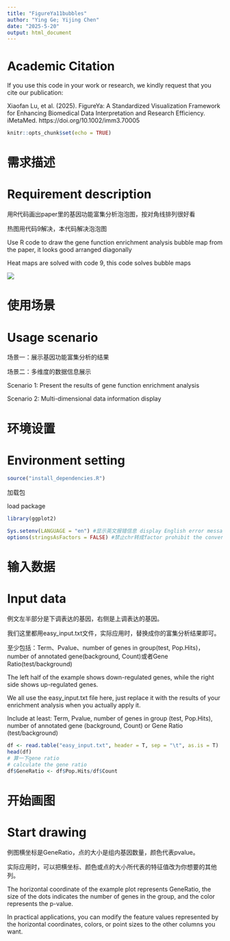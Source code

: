 ```yaml
---
title: "FigureYa11bubbles"
author: "Ying Ge; Yijing Chen"
date: "2025-5-20"
output: html_document
---
```


# Academic Citation
If you use this code in your work or research, we kindly request that you cite our publication:

Xiaofan Lu, et al. (2025). FigureYa: A Standardized Visualization Framework for Enhancing Biomedical Data Interpretation and Research Efficiency. iMetaMed. https://doi.org/10.1002/imm3.70005


```r
knitr::opts_chunk$set(echo = TRUE)
```

# 需求描述
# Requirement description

用R代码画出paper里的基因功能富集分析泡泡图，按对角线排列很好看

热图用代码9解决，本代码解决泡泡图

Use R code to draw the gene function enrichment analysis bubble map from the paper, it looks good arranged diagonally

Heat maps are solved with code 9, this code solves bubble maps

![](example.png)

# 使用场景
# Usage scenario

场景一：展示基因功能富集分析的结果

场景二：多维度的数据信息展示

Scenario 1: Present the results of gene function enrichment analysis

Scenario 2: Multi-dimensional data information display

# 环境设置
# Environment setting


```r
source("install_dependencies.R")

```

加载包

load package

```r
library(ggplot2)

Sys.setenv(LANGUAGE = "en") #显示英文报错信息 display English error messages
options(stringsAsFactors = FALSE) #禁止chr转成factor prohibit the conversion of chr to factor
```

# 输入数据
# Input data

例文左半部分是下调表达的基因，右侧是上调表达的基因。

我们这里都用easy_input.txt文件，实际应用时，替换成你的富集分析结果即可。

至少包括：Term、Pvalue、number of genes in group(test, Pop.Hits)，number of annotated gene(background, Count)或者Gene Ratio(test/background)

The left half of the example shows down-regulated genes, while the right side shows up-regulated genes.

We all use the easy_input.txt file here, just replace it with the results of your enrichment analysis when you actually apply it.

Include at least: Term, Pvalue, number of genes in group (test, Pop.Hits), number of annotated gene (background, Count) or Gene Ratio (test/background)

```r
df <- read.table("easy_input.txt", header = T, sep = "\t", as.is = T)
head(df)
# 算一下gene ratio
# calculate the gene ratio
df$GeneRatio <- df$Pop.Hits/df$Count
```

# 开始画图
# Start drawing

例图横坐标是GeneRatio，点的大小是组内基因数量，颜色代表pvalue。

实际应用时，可以把横坐标、颜色或点的大小所代表的特征值改为你想要的其他列。

The horizontal coordinate of the example plot represents GeneRatio, the size of the dots indicates the number of genes in the group, and the color represents the p-value.

In practical applications, you can modify the feature values represented by the horizontal coordinates, colors, or point sizes to the other columns you want.
